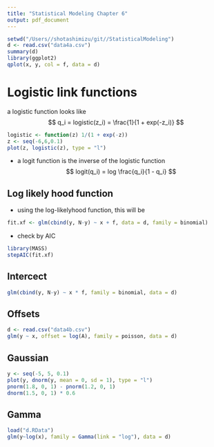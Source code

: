 ```yaml
---
title: "Statistical Modeling Chapter 6"
output: pdf_document
---
```


```r
setwd("/Users//shotashimizu/git//StatisticalModeling")
d <- read.csv("data4a.csv")
summary(d)
library(ggplot2)
qplot(x, y, col = f, data = d)
```

# Logistic link functions

a logistic function looks like
$$
q_i = logistic(z_i) = \frac{1}{1 + exp(-z_i)}
$$
```r
logistic <- function(z) 1/(1 + exp(-z))
z <- seq(-6,6,0.1)
plot(z, logistic(z), type = "l")
```

- a logit function is the inverse of the logistic function
$$
logit(q_i) = log \frac{q_i}{1 - q_i}
$$

## Log likely hood function
- using the log-likelyhood function, this will be
```r
fit.xf <- glm(cbind(y, N-y) ~ x + f, data = d, family = binomial)
```

- check by AIC
```r
library(MASS)
stepAIC(fit.xf)
```

## Intercect
```r
glm(cbind(y, N-y) ~ x * f, family = binomial, data = d)
```

## Offsets
```r
d <- read.csv("data4b.csv")
glm(y ~ x, offset = log(A), family = poisson, data = d)
```

## Gaussian
```r
y <- seq(-5, 5, 0.1)
plot(y, dnorm(y, mean = 0, sd = 1), type = "l")
pnorm(1.8, 0, 1) - pnorm(1.2, 0, 1)
dnorm(1.5, 0, 1) * 0.6
```

## Gamma
```r
load("d.RData")
glm(y~log(x), family = Gamma(link = "log"), data = d)
```
